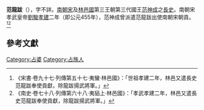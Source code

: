 '''范龍跋'''（{{bd|？||？|catIdx=F}}），字不詳。[[南朝宋|南朝宋]]及[[林邑國|林邑國]]第三王朝第三代國王[[范神成|范神成]]之[[長史|長史]]。南朝宋孝武皇帝[[劉駿|劉駿]][[孝建|孝建]]二年（即公元455年），范神成曾派遣范龍跋出使南朝宋朝貢。<ref>《宋書‧卷九十七‧列傳第五十七‧夷蠻‧林邑國》：「世祖孝建二年，林邑又遣長史范龍跋奉使貢獻，除龍跋揚武將軍。」</ref><ref>《南史‧卷七十八‧列傳第六十八‧夷貊上‧林邑國》：「孝武孝建二年，林邑又遣長史范龍跋奉使貢獻，除龍跋揚武將軍。」</ref>

==參考文獻==
{{wikisource|宋書/卷97}}
{{wikisource|南史/卷78}}
{{Reflist}}

{{DEFAULTSORT:Fan范}}
[[Category:占婆|Category:占婆]]
[[Category:占族人|Category:占族人]]